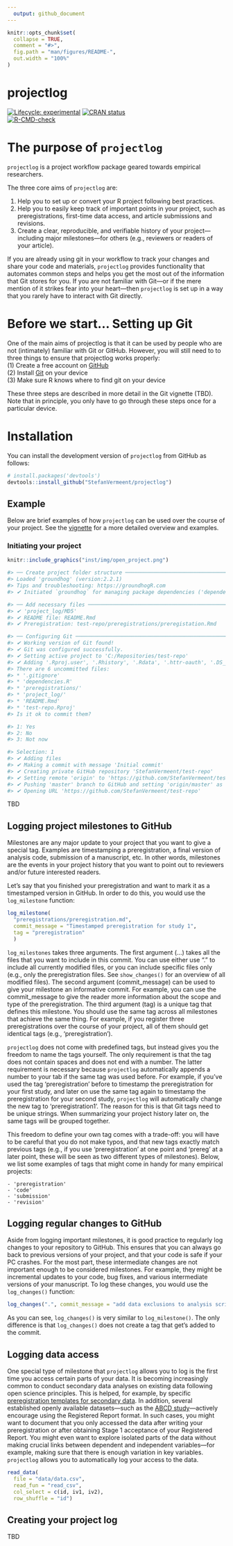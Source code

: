 ```yaml
---
  output: github_document
---
```

  
  <!-- README.md is generated from README.Rmd. Please edit that file -->
  
```r
knitr::opts_chunk$set(
  collapse = TRUE,
  comment = "#>",
  fig.path = "man/figures/README-",
  out.width = "100%"
)
```

# projectlog

<!-- badges: start -->
[![Lifecycle: experimental](https://img.shields.io/badge/lifecycle-experimental-orange.svg)](https://lifecycle.r-lib.org/articles/stages.html#experimental)
[![CRAN status](https://www.r-pkg.org/badges/version/projectlog)](https://CRAN.R-project.org/package=projectlog)           
[![R-CMD-check](https://github.com/stefanvermeent/projectlog/actions/workflows/R-CMD-check.yaml/badge.svg)](https://github.com/stefanvermeent/projectlog/actions/workflows/R-CMD-check.yaml)
<!-- badges: end -->


# The purpose of `projectlog`

`projectlog` is a project workflow package geared towards empirical researchers.

The three core aims of `projectlog` are:

  1. Help you to set up or convert your R project following best practices.
  2. Help you to easily keep track of important points in your project, such as preregistrations, first-time data access, and article submissions and revisions.
  3. Create a clear, reproducible, and verifiable history of your project---including major milestones---for others (e.g., reviewers or readers of your article).

If you are already using git in your workflow to track your changes and share your code and materials, `projectlog` provides functionality that automates common steps and helps you get the most out of the information that Git stores for you.
If you are not familiar with Git---or if the mere mention of it strikes fear into your heart---then `projectlog` is set up in a way that you rarely have to interact with Git directly.

# Before we start... Setting up Git

One of the main aims of projectlog is that it can be used by people who are not (intimately) familiar with Git or GitHub.
However, you will still need to to three things to ensure that projectlog works properly:<br>
    (1) Create a free account on [GitHub](https://github.com/join)<br>
    (2) Install [Git](https://git-scm.com/downloads) on your device<br>
    (3) Make sure R knows where to find git on your device<br>
    
These three steps are described in more detail in the Git vignette (TBD). 
Note that in principle, you only have to go through these steps once for a particular device.


# Installation

You can install the development version of `projectlog` from GitHub as follows:

```r
# install.packages('devtools')
devtools::install_github("StefanVermeent/projectlog")
```

## Example

Below are brief examples of how `projectlog` can be used over the course of your project.
See the [vignette](XXX) for a more detailed overview and examples.

### Initiating your project

```r
knitr::include_graphics("inst/img/open_project.png")
```

```r
#> ── Create project folder structure ───────────────────────────────────────────────────────────────────────────────────
#> Loaded 'groundhog' (version:2.2.1)
#> Tips and troubleshooting: https://groundhogR.com
#> ✔ Initiated `groundhog` for managing package dependencies ('dependencies.R')

#> ── Add necessary files ───────────────────────────────────────────────────────────────────────────────────────────────
#> ✔ 'project_log/MD5'
#> ✔ README file: README.Rmd
#> ✔ Preregistration: test-repo/preregistrations/preregistation.Rmd

#> ── Configuring Git ───────────────────────────────────────────────────────────────────────────────────────────────────
#> ✔ Working version of Git found!
#> ✔ Git was configured successfully.
#> ✔ Setting active project to 'C:/Repositories/test-repo'
#> ✔ Adding '.Rproj.user', '.Rhistory', '.Rdata', '.httr-oauth', '.DS_Store' to '.gitignore'
#> There are 6 uncommitted files:
#> * '.gitignore'
#> * 'dependencies.R'
#> * 'preregistrations/'
#> * 'project_log/'
#> * 'README.Rmd'
#> * 'test-repo.Rproj'
#> Is it ok to commit them?

#> 1: Yes
#> 2: No
#> 3: Not now

#> Selection: 1
#> ✔ Adding files
#> ✔ Making a commit with message 'Initial commit'
#> ✔ Creating private GitHub repository 'StefanVermeent/test-repo'
#> ✔ Setting remote 'origin' to 'https://github.com/StefanVermeent/test-repo.git'
#> ✔ Pushing 'master' branch to GitHub and setting 'origin/master' as upstream branch
#> ✔ Opening URL 'https://github.com/StefanVermeent/test-repo'
```

TBD

## Logging project milestones to GitHub

Milestones are any major update to your project that you want to give a special tag.
Examples are timestamping a preregistration, a final version of analysis code, submission of a manuscript, etc.
In other words, milestones are the events in your project history that you want to point out to reviewers and/or future interested readers.

Let's say that you finished your preregistration and want to mark it as a timestamped version in GitHub.
In order to do this, you would use the `log_milestone` function:

```r
log_milestone(
  "preregistrations/preregistration.md", 
  commit_message = "Timestamped preregistration for study 1", 
  tag = "preregistration"
  )
```


`log_milestones` takes three arguments.
The first argument (...) takes all the files that you want to include in this commit.
You can use either use "." to include all currently modified files, or you can include specific files only (e.g., only the preregistration files. See `show_changes()` for an overview of all modified files).
The second argument (commit_message) can be used to give your milestone an informative commit.
For example, you can use the commit_message to give the reader more information about the scope and type of the preregistration.
The third argument (tag) is a unique tag that defines this milestone.
You should use the same tag across all milestones that achieve the same thing.
For example, if you register three preregistrations over the course of your project, all of them should get identical tags (e.g., 'preregistration').

`projectlog` does not come with predefined tags, but instead gives you the freedom to name the tags yourself.
The only requirement is that the tag does not contain spaces and does not end with a number.
The latter requirement is necessary because `projectlog` automatically appends a number to your tab if the same tag was used before.
For example, if you've used the tag 'preregistration' before to timestamp the preregistration for your first study, and later on use the same tag again to timestamp the preregistration for your second study, `projectlog` will automatically change the new tag to 'preregistration1'.
The reason for this is that Git tags need to be unique strings.
When summarizing your project history later on, the same tags will be grouped together.

This freedom to define your own tag comes with a trade-off: you will have to be careful that you do not make typos, and that new tags exactly match previous tags (e.g., if you use 'preregistration' at one point and 'prereg' at a later point, these will be seen as two different types of milestones).
Below, we list some examples of tags that might come in handy for many empirical projects:

    - 'preregistration'
    - 'code'
    - 'submission'
    - 'revision'

## Logging regular changes to GitHub

Aside from logging important milestones, it is good practice to regularly log changes to your repository to GitHub.
This ensures that you can always go back to previous versions of your project, and that your code is safe if your PC crashes.
For the most part, these intermediate changes are not important enough to be considered milestones.
For example, they might be incremental updates to your code, bug fixes, and various intermediate versions of your manuscript.
To log these changes, you would use the `log_changes()` function:

```r
log_changes(".", commit_message = "add data exclusions to analysis script")
```

As you can see, `log_changes()` is very similar to `log_milestone()`.
The only difference is that `log_changes()` does not create a tag that get's added to the commit.


## Logging data access

One special type of milestone that `projectlog` allows you to log is the first time you access certain parts of your data.
It is becoming increasingly common to conduct secondary data analyses on existing data following open science principles.
This is helped, for example, by specific [preregistration templates for secondary data](https://osf.io/x4gzt/).
In addition, several established openly available datasets---such as the [ABCD study](https://abcdstudy.org/)---actively encourage using the Registered Report format.
In such cases, you might want to document that you only accessed the data after writing your preregistration or after obtaining Stage 1 acceptance of your Registered Report.
You might even want to explore isolated parts of the data without making crucial links between dependent and independent variables---for example, making sure that there is enough variation in key variables.
`projectlog` allows you to automatically log your access to the data.

```r
read_data(
  file = "data/data.csv", 
  read_fun = "read_csv", 
  col_select = c(id, iv1, iv2), 
  row_shuffle = "id")
```

## Creating your project log

TBD
